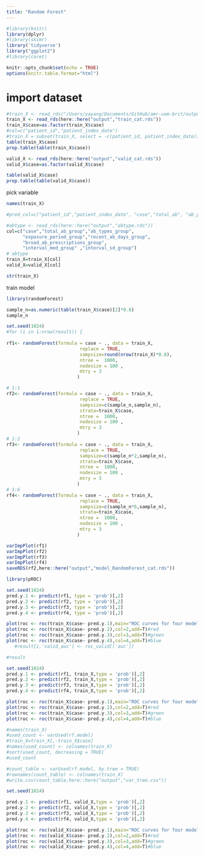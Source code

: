 ```yaml
---
title: "Random Forest"
---
```


```r
#library(knitr)
library(dplyr)
#library(skimr)
library('tidyverse')
library("ggplot2")
#library(caret)

knitr::opts_chunk$set(echo = TRUE)
options(knitr.table.format="html")

```

# import dataset
```r

#train_X <- read_rds("/Users/yayang/Documents/GitHub/amr-uom-brit/output/train_X.rds")
train_X <- read_rds(here::here("output","train_cat.rds"))
train_X$case=as.factor(train_X$case)
#col=c("patient_id","patient_index_date")
#train_X = subset(train_X, select = -c(patient_id, patient_index_date))
table(train_X$case)
prop.table(table(train_X$case))

valid_X <- read_rds(here::here("output","valid_cat.rds"))
valid_X$case=as.factor(valid_X$case)

table(valid_X$case)
prop.table(table(valid_X$case))

```


pick variable
```r
names(train_X)

#pred_col=c("patient_id","patient_index_date", "case","total_ab", "ab_prescriptions","ab_types","prescribe_times","exposure_period","recent_ab_days", "broad_prop" ,"broad_ab_prescriptions","interval_mean","interval_sd","interval_CV","length_mean", "length_sd", "length_CV","prescribe_time_0","prescribe_time_1","prescribe_time_2","prescribe_time_3",col,"AB_1_type","AB_6wk_type" ,"interval_med" ,"length_med" ,"ab_6w_binary" , "AB_6wk")

#abtype <- read_rds(here::here("output","abtype.rds"))
col=c("case","total_ab_group","ab_types_group",
      "exposure_period_group","recent_ab_days_group",
      "broad_ab_prescriptions_group",
      "interval_med_group" ,"interval_sd_group")
# abtype
train_X=train_X[col]
valid_X=valid_X[col]

str(train_X)
```


train model
```r
library(randomForest)

sample_n=as.numeric(table(train_X$case)[2]*0.8)
sample_n

set.seed(1024)
#for (i in 1:nrow(result)) {
  
rf1<- randomForest(formula = case ~ ., data = train_X, 
                           replace = TRUE,
                           sampsize=round(nrow(train_X)*0.8),
                           ntree =  1000,
                           nodesize = 100 ,
                           mtry = 3
                          )

# 1:1
rf2<- randomForest(formula = case ~ ., data = train_X, 
                           replace = TRUE,
                           sampsize=c(sample_n,sample_n),
                           strata=train_X$case,
                           ntree =  1000,
                           nodesize = 100 ,
                           mtry = 3
                          )
# 1:2
rf3<- randomForest(formula = case ~ ., data = train_X, 
                           replace = TRUE,
                           sampsize=c(sample_n*2,sample_n),
                           strata=train_X$case,
                           ntree =  1000,
                           nodesize = 100 ,
                           mtry = 3
                          )
# 1:6
rf4<- randomForest(formula = case ~ ., data = train_X, 
                           replace = TRUE,
                           sampsize=c(sample_n*6,sample_n),
                           strata=train_X$case,
                           ntree =  1000,
                           nodesize = 100 ,
                           mtry = 3
                          )
```

```r
varImpPlot(rf1)
varImpPlot(rf2)
varImpPlot(rf3)
varImpPlot(rf4)
saveRDS(rf2,here::here("output","model_RandomForest_cat.rds"))
```


```r
library(pROC)

set.seed(1024)
pred.y.1 <- predict(rf1, type = 'prob')[,2]
pred.y.2 <- predict(rf2, type = 'prob')[,2]
pred.y.3 <- predict(rf3, type = 'prob')[,2]
pred.y.4 <- predict(rf4, type = 'prob')[,2]

plot(roc <- roc(train_X$case~ pred.y.1),main="ROC curves for four models predicting case")#black
plot(roc <- roc(train_X$case~ pred.y.2),col=2,add=T)#red
plot(roc <- roc(train_X$case~ pred.y.3),col=3,add=T)#green
plot(roc <- roc(train_X$case~ pred.y.4),col=4,add=T)#blue
   #result[i,'valid_auc'] <- roc_valid[['auc']]

#result
```

```r
set.seed(1024)
pred.y.1 <- predict(rf1, train_X,type = 'prob')[,2]
pred.y.2 <- predict(rf2, train_X,type = 'prob')[,2]
pred.y.3 <- predict(rf3, train_X,type = 'prob')[,2]
pred.y.4 <- predict(rf4, train_X,type = 'prob')[,2]

plot(roc <- roc(train_X$case~ pred.y.1),main="ROC curves for four models predicting case")
plot(roc <- roc(train_X$case~ pred.y.2),col=2,add=T)#red
plot(roc <- roc(train_X$case~ pred.y.3),col=3,add=T)#green
plot(roc <- roc(train_X$case~ pred.y.4),col=4,add=T)#blue
```


```r
#names(train_X)
#used_count <- varUsed(rf.model)
#train_X=train_X[,-train_X$case]
#names(used_count) <- colnames(train_X)
#sort(used_count, decreasing = TRUE)
#used_count
```


```r
#count_table <- varUsed(rf.model, by.tree = TRUE)
#rownames(count_table) <- colnames(train_X)
#write.csv(count_table,here::here("output","var_tree.csv"))

```



```r
set.seed(1024)

pred.y.1 <- predict(rf1, valid_X,type = 'prob')[,2]
pred.y.2 <- predict(rf2, valid_X,type = 'prob')[,2]
pred.y.3 <- predict(rf3, valid_X,type = 'prob')[,2]
pred.y.4 <- predict(rf4, valid_X,type = 'prob')[,2]

plot(roc <- roc(valid_X$case~ pred.y.1),main="ROC curves for four models predicting case")
plot(roc <- roc(valid_X$case~ pred.y.2),col=2,add=T)#red
plot(roc <- roc(valid_X$case~ pred.y.3),col=3,add=T)#green
plot(roc <- roc(valid_X$case~ pred.y.4),col=4,add=T)#blue
```


